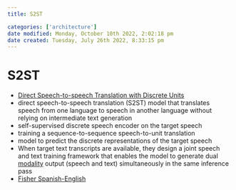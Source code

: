 ```yaml
---
title: S2ST

categories: ['architecture']
date modified: Monday, October 10th 2022, 2:02:18 pm
date created: Tuesday, July 26th 2022, 8:33:15 pm
---
```


# S2ST
- [Direct Speech-to-speech Translation with Discrete Units](https://arxiv.org/abs/2107.05604)
- direct speech-to-speech translation (S2ST) model that translates speech from one language to speech in another language without relying on intermediate text generation
- self-supervised discrete speech encoder on the target speech
- training a sequence-to-sequence speech-to-unit translation
- model to predict the discrete representations of the target speech
- When target text transcripts are available, they design a joint speech and text training framework that enables the model to generate dual [modality](modality.qmd) output (speech and text) simultaneously in the same inference pass
- [Fisher Spanish-English](Fisher%20Spanish-English.qmd)



